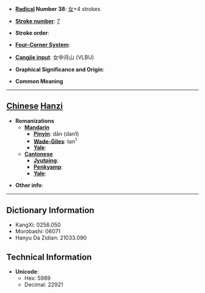 * '''[[Wiktionary:Chinese radical index| Radical]] Number 38''': [[Wiktionary:Chinese radical index 女|女]]+4 strokes

* '''[[Wiktionary:Chinese total strokes index|Stroke number]]''': [[Wiktionary:Chinese total strokes index 7|7]]

* '''Stroke order''': 

* '''[[Wiktionary:Chinese four corner index|Four-Corner System]]''': 

* '''[[Wiktionary:Chinese Cangjie index|Cangjie input]]''': 女中月山 (VLBU)

* '''Graphical Significance and Origin''': 

* '''Common Meaning'''

----

== [[Chinese]] [[Hanzi]] ==

* '''Romanizations'''
** '''[[Mandarin]]'''
*** '''[[Pinyin]]''': dān (dan1)
*** '''[[Wade-Giles]]''': tan<sup>1</sup>
*** '''[[Yale]]''': 
** '''[[Cantonese]]'''
*** '''[[Jyutping]]''':
*** '''[[Penkyamp]]''': 
*** '''[[Yale]]''': 

* '''Other info''': 

----

== Dictionary Information ==

* KangXi: 0256.050
* Morobashi: 06071
* Hanyu Da Zidian: 21033.090

== Technical Information ==

* '''Unicode''':
** Hex: 5989
** Decimal: 22921